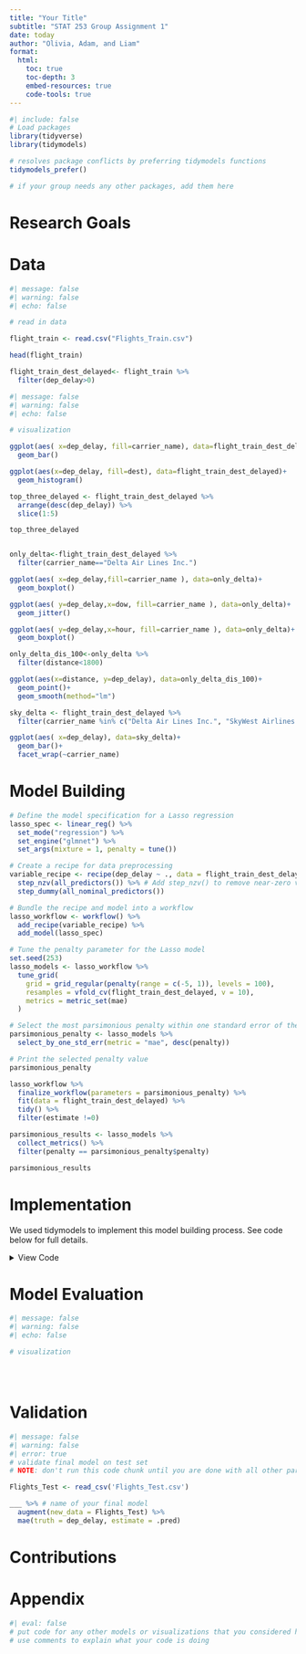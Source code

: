 ```yaml
---
title: "Your Title"
subtitle: "STAT 253 Group Assignment 1"
date: today
author: "Olivia, Adam, and Liam"
format:
  html:
    toc: true
    toc-depth: 3
    embed-resources: true
    code-tools: true
---
```




<!-- Your report should follow the format specified in the Group Assignment 1 Instructions. Please review that document carefully! -->





```r
#| include: false
# Load packages
library(tidyverse)
library(tidymodels)

# resolves package conflicts by preferring tidymodels functions
tidymodels_prefer() 

# if your group needs any other packages, add them here

```





# Research Goals




# Data

```r
#| message: false
#| warning: false
#| echo: false

# read in data

flight_train <- read.csv("Flights_Train.csv") 

head(flight_train)

```

```r
flight_train_dest_delayed<- flight_train %>% 
  filter(dep_delay>0)
```

```r
#| message: false
#| warning: false
#| echo: false

# visualization

ggplot(aes( x=dep_delay, fill=carrier_name), data=flight_train_dest_delayed)+
  geom_bar()
```

```r
ggplot(aes(x=dep_delay, fill=dest), data=flight_train_dest_delayed)+
  geom_histogram()
```


```r
top_three_delayed <- flight_train_dest_delayed %>%
  arrange(desc(dep_delay)) %>%
  slice(1:5)

top_three_delayed


only_delta<-flight_train_dest_delayed %>% 
  filter(carrier_name=="Delta Air Lines Inc.")
```

```r
ggplot(aes( x=dep_delay,fill=carrier_name ), data=only_delta)+
  geom_boxplot()

```

```r
ggplot(aes( y=dep_delay,x=dow, fill=carrier_name ), data=only_delta)+
  geom_jitter()
```
```r
ggplot(aes( y=dep_delay,x=hour, fill=carrier_name ), data=only_delta)+
  geom_boxplot()
```
```r

only_delta_dis_100<-only_delta %>% 
  filter(distance<1800)

ggplot(aes(x=distance, y=dep_delay), data=only_delta_dis_100)+
  geom_point()+
  geom_smooth(method="lm")
```
```r
sky_delta <- flight_train_dest_delayed %>%
  filter(carrier_name %in% c("Delta Air Lines Inc.", "SkyWest Airlines Inc."))

ggplot(aes( x=dep_delay), data=sky_delta)+
  geom_bar()+
  facet_wrap(~carrier_name)

```


# Model Building

```r
# Define the model specification for a Lasso regression
lasso_spec <- linear_reg() %>%
  set_mode("regression") %>%
  set_engine("glmnet") %>%
  set_args(mixture = 1, penalty = tune())

# Create a recipe for data preprocessing
variable_recipe <- recipe(dep_delay ~ ., data = flight_train_dest_delayed) %>%
  step_nzv(all_predictors()) %>% # Add step_nzv() to remove near-zero variance predictors
  step_dummy(all_nominal_predictors())

# Bundle the recipe and model into a workflow
lasso_workflow <- workflow() %>%
  add_recipe(variable_recipe) %>%
  add_model(lasso_spec)

# Tune the penalty parameter for the Lasso model
set.seed(253)
lasso_models <- lasso_workflow %>%
  tune_grid(
    grid = grid_regular(penalty(range = c(-5, 1)), levels = 100),
    resamples = vfold_cv(flight_train_dest_delayed, v = 10),
    metrics = metric_set(mae)
  )

# Select the most parsimonious penalty within one standard error of the best
parsimonious_penalty <- lasso_models %>%
  select_by_one_std_err(metric = "mae", desc(penalty))

# Print the selected penalty value
parsimonious_penalty

```
```r
lasso_workflow %>% 
  finalize_workflow(parameters = parsimonious_penalty) %>% 
  fit(data = flight_train_dest_delayed) %>% 
  tidy() %>% 
  filter(estimate !=0)
```


```r
parsimonious_results <- lasso_models %>% 
  collect_metrics() %>% 
  filter(penalty == parsimonious_penalty$penalty)

parsimonious_results
```


# Implementation

We used tidymodels to implement this model building process. See code below for full details.

<details>
<summary>View Code</summary>

```r
#| message: false
#| warning: false

# Include all model building code in here.
# Make sure to include comments explaining what your code does.








```

</details>



# Model Evaluation

```r
#| message: false
#| warning: false
#| echo: false

# visualization





```


# Validation

```r
#| message: false
#| warning: false
#| error: true
# validate final model on test set
# NOTE: don't run this code chunk until you are done with all other parts of your report

Flights_Test <- read_csv('Flights_Test.csv')

___ %>% # name of your final model
  augment(new_data = Flights_Test) %>%
  mae(truth = dep_delay, estimate = .pred)
```




# Contributions




# Appendix

```r
#| eval: false
# put code for any other models or visualizations that you considered here
# use comments to explain what your code is doing
```


